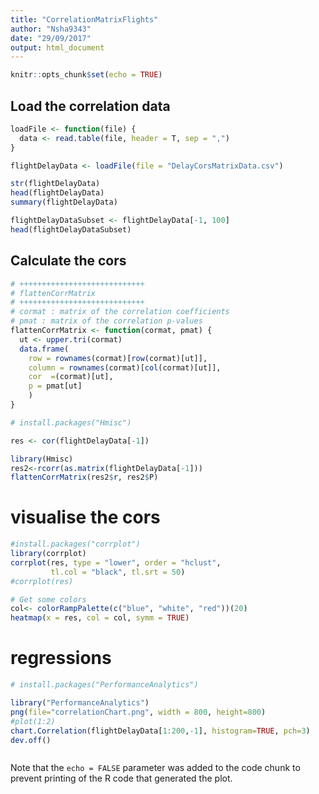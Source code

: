 ```yaml
---
title: "CorrelationMatrixFlights"
author: "Nsha9343"
date: "29/09/2017"
output: html_document
---
```


```r
knitr::opts_chunk$set(echo = TRUE)
```

## Load the correlation data

```r

loadFile <- function(file) {
  data <- read.table(file, header = T, sep = ",")
}

flightDelayData <- loadFile(file = "DelayCorsMatrixData.csv")

str(flightDelayData)
head(flightDelayData)
summary(flightDelayData)

flightDelayDataSubset <- flightDelayData[-1, 100]
head(flightDelayDataSubset)

```

## Calculate the cors

```r

# ++++++++++++++++++++++++++++
# flattenCorrMatrix
# ++++++++++++++++++++++++++++
# cormat : matrix of the correlation coefficients
# pmat : matrix of the correlation p-values
flattenCorrMatrix <- function(cormat, pmat) {
  ut <- upper.tri(cormat)
  data.frame(
    row = rownames(cormat)[row(cormat)[ut]],
    column = rownames(cormat)[col(cormat)[ut]],
    cor  =(cormat)[ut],
    p = pmat[ut]
    )
}

# install.packages("Hmisc")

res <- cor(flightDelayData[-1])

library(Hmisc)
res2<-rcorr(as.matrix(flightDelayData[-1]))
flattenCorrMatrix(res2$r, res2$P)

```

# visualise the cors 

```r

#install.packages("corrplot")
library(corrplot)
corrplot(res, type = "lower", order = "hclust", 
         tl.col = "black", tl.srt = 50)
#corrplot(res)

# Get some colors
col<- colorRampPalette(c("blue", "white", "red"))(20)
heatmap(x = res, col = col, symm = TRUE)

```

# regressions 

```r

# install.packages("PerformanceAnalytics")

library("PerformanceAnalytics")
png(file="correlationChart.png", width = 800, height=800)
#plot(1:2)
chart.Correlation(flightDelayData[1:200,-1], histogram=TRUE, pch=3)
dev.off()


```

```r



```

Note that the `echo = FALSE` parameter was added to the code chunk to prevent printing of the R code that generated the plot.
